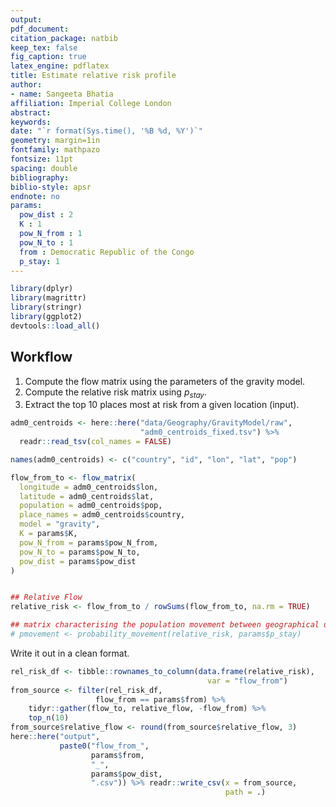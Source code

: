```yaml
---
output: 
pdf_document:
citation_package: natbib
keep_tex: false
fig_caption: true
latex_engine: pdflatex
title: Estimate relative risk profile
author:
- name: Sangeeta Bhatia
affiliation: Imperial College London
abstract: 
keywords: 
date: "`r format(Sys.time(), '%B %d, %Y')`"
geometry: margin=1in
fontfamily: mathpazo
fontsize: 11pt
spacing: double
bibliography: 
biblio-style: apsr
endnote: no
params:
  pow_dist : 2
  K : 1
  pow_N_from : 1
  pow_N_to : 1
  from : Democratic Republic of the Congo
  p_stay: 1
---
```


```r
library(dplyr)
library(magrittr)
library(stringr)
library(ggplot2)
devtools::load_all()
```

## Workflow

1. Compute the flow matrix using the parameters of the gravity model.
2. Compute the relative risk matrix using $p_{stay}$.
3. Extract the top 10 places most at risk from a given location
   (input).

```r
adm0_centroids <- here::here("data/Geography/GravityModel/raw",
                             "adm0_centroids_fixed.tsv") %>%
  readr::read_tsv(col_names = FALSE) 

names(adm0_centroids) <- c("country", "id", "lon", "lat", "pop")

flow_from_to <- flow_matrix(
  longitude = adm0_centroids$lon,
  latitude = adm0_centroids$lat,
  population = adm0_centroids$pop,
  place_names = adm0_centroids$country,
  model = "gravity",
  K = params$K,
  pow_N_from = params$pow_N_from,
  pow_N_to = params$pow_N_to,
  pow_dist = params$pow_dist
)


## Relative Flow
relative_risk <- flow_from_to / rowSums(flow_from_to, na.rm = TRUE)

## matrix characterising the population movement between geographical units
# pmovement <- probability_movement(relative_risk, params$p_stay)

```

Write it out in a clean format.

```r
rel_risk_df <- tibble::rownames_to_column(data.frame(relative_risk),
                                            var = "flow_from")
from_source <- filter(rel_risk_df,
                   flow_from == params$from) %>%
    tidyr::gather(flow_to, relative_flow, -flow_from) %>%
    top_n(10)
from_source$relative_flow <- round(from_source$relative_flow, 3)
here::here("output",
           paste0("flow_from_",
                  params$from,
                  "_",
                  params$pow_dist,
                  ".csv")) %>% readr::write_csv(x = from_source,
                                                path = .)
```




